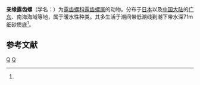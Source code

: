 {{distinguish|亲缘蛹螺}}
{{Speciesbox
 | taxon = Ringicula propinquans
 | image = Naturalis Biodiversity Center - RMNH.MOL.231314 - Ringicula propinquans Hinds, 1844 - Ringiculidae - Mollusc shell.jpeg
 | authority = (Hinds, 1844){{r|id10522|zgdwz}}
}}

'''亲缘露齿螺'''（学名：{{lang|la|''Ringicula propinquans''}}）为[[露齿螺科|露齿螺科]][[露齿螺属|露齿螺属]]的动物。分布于[[日本|日本]]以及[[中国大陆|中国大陆]]的[[广东|广东]]、南海海域等地，属于暖水性种类。其多生活于潮间带低潮线到潮下带水深71m 细砂质底<ref name='id10522'/>。

==参考文献==
{{reflist|refs=
<ref name='id10522'>{{cite web| url =http://www.bioinfo.cn/db05/BjdwSpecies.php?action=view&id=10522| title =亲缘露齿螺| work =《中国动物物种编目数据库》| publisher =中国科学院微生物研究所| author =中国科学院动物研究所| accessdate =2009-04-28| deadurl =yes| archiveurl =https://web.archive.org/web/20160305041624/http://www.bioinfo.cn/db05/BjdwSpecies.php?action=view&id=10522| archivedate =2016-03-05}}</ref>
<ref name="zgdwz">{{中國動物志/W07
 |chapter-url=http://www.lifescience.com.cn/info/101155
 |chapter=Ringicula propinquans Hinds
 |access-date=2018-11-07 }}</ref>
}}

{{commonscat|Ringicula propinquans}}
{{Taxonbar}}
[[Category:露齿螺属|Q]]
[[Category:_1844年描述的动物|Q]]